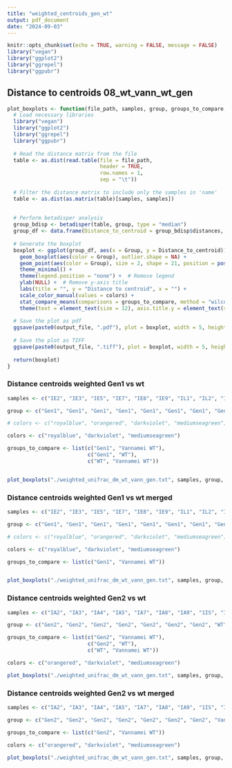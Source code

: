 ```yaml
---
title: "weighted_centroids_gen_wt"
output: pdf_document
date: "2024-09-03"
---
```


```r
knitr::opts_chunk$set(echo = TRUE, warning = FALSE, message = FALSE)
library("vegan")
library("ggplot2")
library("ggrepel")
library("ggpubr")
```

## Distance to centroids 08_wt_vann_wt_gen
```r
plot_boxplots <- function(file_path, samples, group, groups_to_compare, colors, output_file) {
  # Load necessary libraries
  library("vegan")
  library("ggplot2")
  library("ggrepel")
  library("ggpubr")
  
  # Read the distance matrix from the file
  table <- as.dist(read.table(file = file_path,
                              header = TRUE, 
                              row.names = 1,
                              sep = "\t"))
  
  # Filter the distance matrix to include only the samples in 'name'
  table <- as.dist(as.matrix(table)[samples, samples])
  
  
  # Perform betadisper analysis
  group_bdisp <- betadisper(table, group, type = "median")
  group_df <- data.frame(Distance_to_centroid = group_bdisp$distances, Group = group_bdisp$group)
  
  # Generate the boxplot
  boxplot <- ggplot(group_df, aes(x = Group, y = Distance_to_centroid)) +
    geom_boxplot(aes(color = Group), outlier.shape = NA) +
    geom_point(aes(color = Group), size = 2, shape = 21, position = position_jitterdodge()) +
    theme_minimal() +
    theme(legend.position = "none") +  # Remove legend
    ylab(NULL) +  # Remove y-axis title
    labs(title = "", y = "Distance to centroid", x = "") +
    scale_color_manual(values = colors) +
    stat_compare_means(comparisons = groups_to_compare, method = "wilcox.test", digits=4) +
    theme(text = element_text(size = 12), axis.title.y = element_text(size = 12))
  
  # Save the plot as pdf
  ggsave(paste0(output_file, ".pdf"), plot = boxplot, width = 5, height = 5, units = "in")
  
  # Save the plot as TIFF
  ggsave(paste0(output_file, ".tiff"), plot = boxplot, width = 5, height = 5, units = "in", dpi = 300)
  
  return(boxplot)
}

```

### Distance centroids weighted Gen1 vs wt
```r
samples <- c("IE2", "IE3", "IE5", "IE7", "IE8", "IE9", "IL1", "IL2", "IL3", "IL4", "IL6", "IL8", "1IS", "IS", "P210", "P2-9", "P212", "P2-11", "P24", "P25", "P28", "P2-14")

group <- c("Gen1", "Gen1", "Gen1", "Gen1", "Gen1", "Gen1", "Gen1", "Gen1", "Gen1", "Gen1", "Gen1", "Gen1", "WT", "WT", "Vannamei WT", "Vannamei WT", "Vannamei WT", "Vannamei WT", "Vannamei WT", "Vannamei WT", "Vannamei WT", "Vannamei WT")

# colors <- c("royalblue", "orangered", "darkviolet", "mediumseagreen")

colors <- c("royalblue", "darkviolet", "mediumseagreen")

groups_to_compare <- list(c("Gen1", "Vannamei WT"),
                          c("Gen1", "WT"),
                          c("WT", "Vannamei WT"))


plot_boxplots("./weighted_unifrac_dm_wt_vann_gen.txt", samples, group, groups_to_compare, colors, "./weighted_wt_gen1")
```

### Distance centroids weighted Gen1 vs wt merged
```r
samples <- c("IE2", "IE3", "IE5", "IE7", "IE8", "IE9", "IL1", "IL2", "IL3", "IL4", "IL6", "IL8", "1IS", "IS", "P210", "P2-9", "P212", "P2-11", "P24", "P25", "P28", "P2-14")

group <- c("Gen1", "Gen1", "Gen1", "Gen1", "Gen1", "Gen1", "Gen1", "Gen1", "Gen1", "Gen1", "Gen1", "Gen1", "Vannamei WT", "Vannamei WT", "Vannamei WT", "Vannamei WT", "Vannamei WT", "Vannamei WT", "Vannamei WT", "Vannamei WT", "Vannamei WT", "Vannamei WT")

# colors <- c("royalblue", "orangered", "darkviolet", "mediumseagreen")

colors <- c("royalblue", "darkviolet", "mediumseagreen")

groups_to_compare <- list(c("Gen1", "Vannamei WT"))


plot_boxplots("./weighted_unifrac_dm_wt_vann_gen.txt", samples, group, groups_to_compare, colors, "./weighted_wt_gen1_merged")
```


### Distance centroids weighted Gen2 vs wt
```r
samples <- c("IA2", "IA3", "IA4", "IA5", "IA7", "IA8", "IA9", "1IS", "IS", "P210", "P2-9", "P212", "P2-11", "P24", "P25", "P28", "P2-14")

group <- c("Gen2", "Gen2", "Gen2", "Gen2", "Gen2", "Gen2", "Gen2", "WT", "WT", "Vannamei WT", "Vannamei WT", "Vannamei WT", "Vannamei WT", "Vannamei WT", "Vannamei WT", "Vannamei WT", "Vannamei WT")

groups_to_compare <- list(c("Gen2", "Vannamei WT"),
                          c("Gen2", "WT"),
                          c("WT", "Vannamei WT"))

colors <- c("orangered", "darkviolet", "mediumseagreen")

plot_boxplots("./weighted_unifrac_dm_wt_vann_gen.txt", samples, group, groups_to_compare, colors, "./weighted_wt_gen2")
```

### Distance centroids weighted Gen2 vs wt merged
```r
samples <- c("IA2", "IA3", "IA4", "IA5", "IA7", "IA8", "IA9", "1IS", "IS", "P210", "P2-9", "P212", "P2-11", "P24", "P25", "P28", "P2-14")

group <- c("Gen2", "Gen2", "Gen2", "Gen2", "Gen2", "Gen2", "Gen2", "Vannamei WT", "Vannamei WT", "Vannamei WT", "Vannamei WT", "Vannamei WT", "Vannamei WT", "Vannamei WT", "Vannamei WT", "Vannamei WT", "Vannamei WT")

groups_to_compare <- list(c("Gen2", "Vannamei WT"))

colors <- c("orangered", "darkviolet", "mediumseagreen")

plot_boxplots("./weighted_unifrac_dm_wt_vann_gen.txt", samples, group, groups_to_compare, colors, "./weighted_wt_gen2_merged")
```